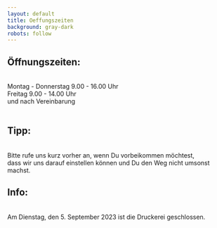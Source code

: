 ```yaml
---
layout: default
title: Oeffungszeiten
background: gray-dark
robots: follow
---
```

<div className="flowing-text">
  <h2>Öffnungszeiten:</h2>
  <br/>
  Montag - Donnerstag 9.00 - 16.00 Uhr
  <br/>Freitag 9.00 - 14.00 Uhr
  <br/>und nach Vereinbarung
  <br/>
  <br/>
  <h2>Tipp:</h2>
  <br/>
  Bitte rufe uns kurz vorher an, wenn Du vorbeikommen möchtest,
  <br/>dass wir uns darauf einstellen können und Du den Weg nicht umsonst machst.
  <br/>
</div>

<div className="flowing-text">
  <h2>Info:</h2>
  <br/>
Am Dienstag, den 5. September 2023 ist die Druckerei geschlossen.
</div>